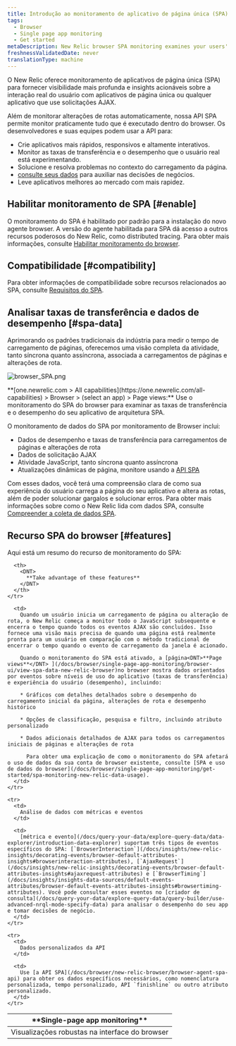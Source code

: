 ```yaml
---
title: Introdução ao monitoramento de aplicativo de página única (SPA)
tags:
  - Browser
  - Single page app monitoring
  - Get started
metaDescription: New Relic browser SPA monitoring examines your users' experience with the frontend logic for single-page apps or any apps that pull content dynamically.
freshnessValidatedDate: never
translationType: machine
---
```


O New Relic <InlinePopover type="browser"/>oferece monitoramento de aplicativos de página única (SPA) para fornecer visibilidade mais profunda e insights acionáveis sobre a interação real do usuário com aplicativos de página única ou qualquer aplicativo que use solicitações AJAX.

Além de monitorar alterações de rotas automaticamente, nossa API SPA permite monitor praticamente tudo que é executado dentro do browser. Os desenvolvedores e suas equipes podem usar a API para:

* Crie aplicativos mais rápidos, responsivos e altamente interativos.
* Monitor as taxas de transferência e o desempenho que o usuário real está experimentando.
* Solucione e resolva problemas no contexto do carregamento da página.
* [consulte seus dados](/docs/using-new-relic/data/understand-data/query-new-relic-data) para auxiliar nas decisões de negócios.
* Leve aplicativos melhores ao mercado com mais rapidez.

## Habilitar monitoramento de SPA [#enable]

O monitoramento do SPA é habilitado por padrão para a instalação do novo agente browser. A versão do agente habilitada para SPA dá acesso a outros recursos poderosos do New Relic, como distributed tracing. Para obter mais informações, consulte [Habilitar monitoramento do browser](/docs/browser/new-relic-browser/installation/update-browser-agent/#agent-types).

## Compatibilidade [#compatibility]

Para obter informações de compatibilidade sobre recursos relacionados ao SPA, consulte [Requisitos do SPA](/docs/browser/new-relic-browser/getting-started/compatibility-requirements-browser-monitoring#spa).

## Analisar taxas de transferência e dados de desempenho [#spa-data]

Aprimorando os padrões tradicionais da indústria para medir o tempo de carregamento de páginas, oferecemos uma visão completa da atividade, tanto síncrona quanto assíncrona, associada a carregamentos de páginas e alterações de rota.

<img
  title="browser_SPA.png"
  alt="browser_SPA.png"
  src="/images/browser_screenshot-full_spa-pageview.webp"
/>

<figcaption>
  <DNT>**[one.newrelic.com > All capabilities](https://one.newrelic.com/all-capabilities) > Browser > (select an app) > Page views:**</DNT> Use o monitoramento do SPA do browser para examinar as taxas de transferência e o desempenho do seu aplicativo de arquitetura SPA.
</figcaption>

O monitoramento de dados do SPA por monitoramento de Browser inclui:

* Dados de desempenho e taxas de transferência para carregamentos de páginas e alterações de rota
* Dados de solicitação AJAX
* Atividade JavaScript, tanto síncrona quanto assíncrona
* Atualizações dinâmicas de página, monitore usando a [API SPA](/docs/browser/new-relic-browser/browser-agent-spa-api)

Com esses dados, você terá uma compreensão clara de como sua experiência do usuário carrega a página do seu aplicativo e altera as rotas, além de poder solucionar gargalos e solucionar erros. Para obter mais informações sobre como o New Relic lida com dados SPA, consulte [Compreender a coleta de dados SPA](/docs/browser/single-page-app-monitoring/use-spa-data/understand-spa-data-collection).

## Recurso SPA do browser [#features]

Aqui está um resumo do recurso de monitoramento do SPA:

<table>
  <thead>
    <tr>
      <th style={{ width: "200px" }}>
        <DNT>
          **Single-page app monitoring**
        </DNT>
      </th>

      <th>
        <DNT>
          **Take advantage of these features**
        </DNT>
      </th>
    </tr>
  </thead>

  <tbody>
    <tr>
      <td>
        Visualizações robustas na interface do browser
      </td>

      <td>
        Quando um usuário inicia um carregamento de página ou alteração de rota, o New Relic começa a monitor todo o JavaScript subsequente e encerra o tempo quando todos os eventos AJAX são concluídos. Isso fornece uma visão mais precisa de quando uma página está realmente pronta para um usuário em comparação com o método tradicional de encerrar o tempo quando o evento de carregamento da janela é acionado.

        Quando o monitoramento do SPA está ativado, a [página<DNT>**Page views**</DNT> ](/docs/browser/single-page-app-monitoring/browser-ui/view-spa-data-new-relic-browser)no browser mostra dados orientados por eventos sobre níveis de uso do aplicativo (taxas de transferência) e experiência do usuário (desempenho), incluindo:

        * Gráficos com detalhes detalhados sobre o desempenho do carregamento inicial da página, alterações de rota e desempenho histórico

        * Opções de classificação, pesquisa e filtro, incluindo atributo personalizado

        * Dados adicionais detalhados de AJAX para todos os carregamentos iniciais de páginas e alterações de rota

          Para obter uma explicação de como o monitoramento do SPA afetará o uso de dados da sua conta de browser existente, consulte [SPA e uso de dados do browser](/docs/browser/single-page-app-monitoring/get-started/spa-monitoring-new-relic-data-usage).
      </td>
    </tr>

    <tr>
      <td>
        Análise de dados com métricas e eventos
      </td>

      <td>
        [métrica e evento](/docs/query-your-data/explore-query-data/data-explorer/introduction-data-explorer) suportam três tipos de eventos específicos do SPA: [`BrowserInteraction`](/docs/insights/new-relic-insights/decorating-events/browser-default-attributes-insights#browserinteraction-attributes), [`AjaxRequest`](/docs/insights/new-relic-insights/decorating-events/browser-default-attributes-insights#ajaxrequest-attributes) e [`BrowserTiming`](/docs/insights/insights-data-sources/default-events-attributes/browser-default-events-attributes-insights#browsertiming-attributes). Você pode consultar esses eventos no [criador de consulta](/docs/query-your-data/explore-query-data/query-builder/use-advanced-nrql-mode-specify-data) para analisar o desempenho do seu app e tomar decisões de negócio.
      </td>
    </tr>

    <tr>
      <td>
        Dados personalizados da API
      </td>

      <td>
        Use [a API SPA](/docs/browser/new-relic-browser/browser-agent-spa-api) para obter os dados específicos necessários, como nomenclatura personalizada, tempo personalizado, API `finishline` ou outro atributo personalizado.
      </td>
    </tr>
  </tbody>
</table>
